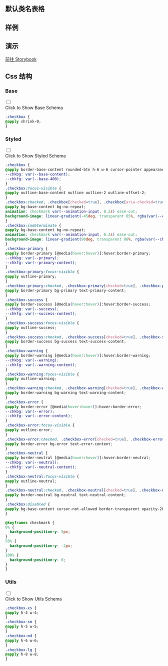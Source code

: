 
## 默认类名表格

<CssTable name="checkbox" />

## 样例

<Demo></Demo>

## 演示

[前往 Storybook](https://story.ui.icebreaker.top/?path=/docs/data-entry-checkbox--docs)

## Css 结构


### Base

<div className="collapse">
<input type="checkbox" /> 
<div class="collapse-title px-0">
<span class="btn">Click to Show Base Schema</span>
</div>
<div class="collapse-content"> 

```css
.checkbox {
@apply shrink-0;
}
```

</div>
</div>

  

### Styled

<div className="collapse">
<input type="checkbox" /> 
<div class="collapse-title px-0">
<span class="btn">Click to Show Styled Schema</span>
</div>
<div class="collapse-content"> 

```css
.checkbox {
@apply border-base-content rounded-btn h-6 w-6 cursor-pointer appearance-none border border-opacity-20;
--chkbg: var(--base-content);
--chkfg: var(--base-400);
}
.checkbox:focus-visible {
@apply outline-base-content outline outline-2 outline-offset-2;
}
.checkbox:checked, .checkbox[checked=true], .checkbox[aria-checked=true] {
@apply bg-base-content bg-no-repeat;
animation: checkmark var(--animation-input, 0.2s) ease-out;
background-image: linear-gradient(-45deg, transparent 65%, rgba(var(--chkbg)) 65.99%), linear-gradient(45deg, transparent 75%, rgba(var(--chkbg)) 75.99%), linear-gradient(-45deg, rgba(var(--chkbg)) 40%, transparent 40.99%), linear-gradient( 45deg, rgba(var(--chkbg)) 30%, rgba(var(--chkfg)) 30.99%, rgba(var(--chkfg)) 40%, transparent 40.99% ), linear-gradient(-45deg, rgba(var(--chkfg)) 50%, rgba(var(--chkbg)) 50.99%);
}
.checkbox:indeterminate {
@apply bg-base-content bg-no-repeat;
animation: checkmark var(--animation-input, 0.2s) ease-out;
background-image: linear-gradient(90deg, transparent 80%, rgba(var(--chkbg)) 80%), linear-gradient(-90deg, transparent 80%, rgba(var(--chkbg)) 80%), linear-gradient( 0deg, rgba(var(--chkbg)) 43%, rgba(var(--chkfg)) 43%, rgba(var(--chkfg)) 57%, rgba(var(--chkbg)) 57% );
}
.checkbox-primary {
@apply border-primary [@media(hover:hover)]:hover:border-primary;
--chkbg: var(--primary);
--chkfg: var(--primary-content);
}
.checkbox-primary:focus-visible {
@apply outline-primary;
}
.checkbox-primary:checked, .checkbox-primary[checked=true], .checkbox-primary[aria-checked=true] {
@apply border-primary bg-primary text-primary-content;
}
.checkbox-success {
@apply border-success [@media(hover:hover)]:hover:border-success;
--chkbg: var(--success);
--chkfg: var(--success-content);
}
.checkbox-success:focus-visible {
@apply outline-success;
}
.checkbox-success:checked, .checkbox-success[checked=true], .checkbox-success[aria-checked=true] {
@apply border-success bg-success text-success-content;
}
.checkbox-warning {
@apply border-warning [@media(hover:hover)]:hover:border-warning;
--chkbg: var(--warning);
--chkfg: var(--warning-content);
}
.checkbox-warning:focus-visible {
@apply outline-warning;
}
.checkbox-warning:checked, .checkbox-warning[checked=true], .checkbox-warning[aria-checked=true] {
@apply border-warning bg-warning text-warning-content;
}
.checkbox-error {
@apply border-error [@media(hover:hover)]:hover:border-error;
--chkbg: var(--error);
--chkfg: var(--error-content);
}
.checkbox-error:focus-visible {
@apply outline-error;
}
.checkbox-error:checked, .checkbox-error[checked=true], .checkbox-error[aria-checked=true] {
@apply border-error bg-error text-error-content;
}
.checkbox-neutral {
@apply border-neutral [@media(hover:hover)]:hover:border-neutral;
--chkbg: var(--neutral);
--chkfg: var(--neutral-content);
}
.checkbox-neutral:focus-visible {
@apply outline-neutral;
}
.checkbox-neutral:checked, .checkbox-neutral[checked=true], .checkbox-neutral[aria-checked=true] {
@apply border-neutral bg-neutral text-neutral-content;
}
.checkbox:disabled {
@apply bg-base-content cursor-not-allowed border-transparent opacity-20;
}

@keyframes checkmark {
0% {
  background-position-y: 5px;
}
50% {
  background-position-y: -2px;
}
100% {
  background-position-y: 0;
}
}
```

</div>
</div>

  

### Utils

<div className="collapse">
<input type="checkbox" /> 
<div class="collapse-title px-0">
<span class="btn">Click to Show Utils Schema</span>
</div>
<div class="collapse-content"> 

```css
.checkbox-xs {
@apply h-4 w-4;
}
.checkbox-sm {
@apply h-5 w-5;
}
.checkbox-md {
@apply h-6 w-6;
}
.checkbox-lg {
@apply h-8 w-8;
}
```

</div>
</div>